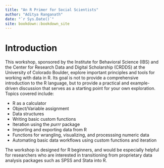 ```yaml
--- 
title: "An R Primer for Social Scientists"
author: "Aditya Ranganath"
date: "`r Sys.Date()`"
site: bookdown::bookdown_site
---
```


# Introduction

This workshop, sponsored by the Institute for Behavioral Science (IBS) and the Center for Research Data and Digital Scholarship (CRDDS) at the University of Colorado Boulder, explore important principles and tools for working with data in R. Its goal is not to provide a comprehensive introduction to the R language, but to provide a practical and example-driven discussion that serves as a starting point for your own exploration. Topics covered include:

* R as a calculator
* Object/Variable assignment
* Data structures
* Writing basic custom functions
* Iteration using the *purrr* package
* Importing and exporting data from R
* Functions for wrangling, visualizing, and processsing numeric data
* Automating basic data workflows using custom functions and iteration

The workshop is designed for R beginners, and would be especially helpful for researchers who are interested in transitioning from proprietary data analysis packages such as SPSS and Stata into R.

